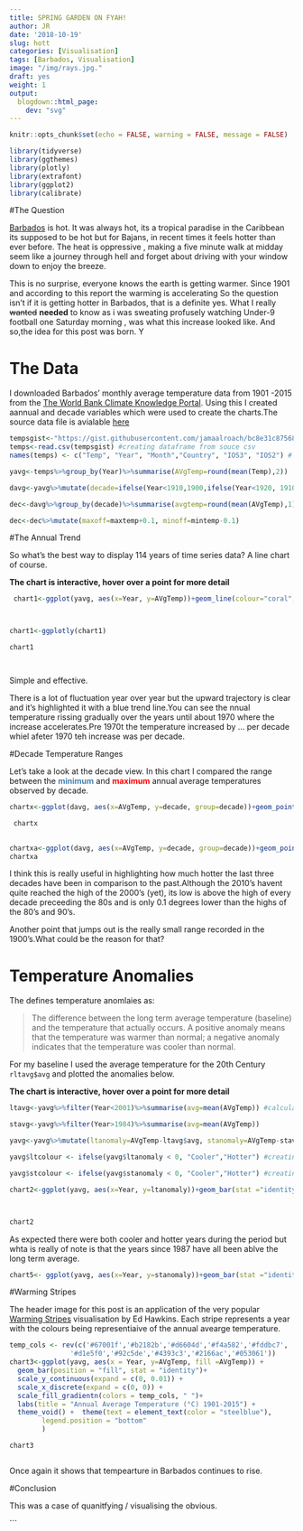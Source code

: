 ```yaml
---
title: SPRING GARDEN ON FYAH!
author: JR
date: '2018-10-19'
slug: hott
categories: [Visualisation]
tags: [Barbados, Visualisation]
image: "/img/rays.jpg."
draft: yes
weight: 1
output:
  blogdown::html_page:
    dev: "svg"
---
```


```r
knitr::opts_chunk$set(echo = FALSE, warning = FALSE, message = FALSE)
```


```r
library(tidyverse)
library(ggthemes)
library(plotly)
library(extrafont)
library(ggplot2)
library(calibrate)


```


#The Question

[Barbados](https://www.visitbarbados.org/) is hot. It was always hot, its a tropical paradise in the Caribbean its supposed to be hot but for Bajans, in recent times it feels  hotter than ever before.  The heat is oppressive , making a five minute walk at midday seem like a journey through hell and forget about driving with your window down to enjoy the breeze.

This is no surprise, everyone knows the earth is getting warmer. Since 1901 and according to this report the warming is accelerating
So the question isn't if it is getting hotter in Barbados, that is a definite yes. What I really ~~wanted~~ **needed** to know as i was sweating profusely watching Under-9 football one Saturday morning , was  what this increase looked like. And so,the idea for this post was born.
Y




# The Data

I downloaded Barbados' monthly average temperature data from 1901 -2015 from the [The World Bank Climate Knowledge Portal](http://sdwebx.worldbank.org/climateportal/index.cfm?page=country_historical_climate&ThisRegion=Latin%20America&ThisCcode=BRB). Using this I created  aannual and decade variables which were used to create the charts.The source data file is avialable [here](https://gist.githubusercontent.com/jamaalroach/bc8e31c8756813ad485ec100d921dd25/raw/19d08c5a991afa9ad338ba0183fb6720faa9b5be/temp.csv) 


```r
tempsgist<-"https://gist.githubusercontent.com/jamaalroach/bc8e31c8756813ad485ec100d921dd25/raw/19d08c5a991afa9ad338ba0183fb6720faa9b5be/temp.csv"
temps<-read.csv(tempsgist) #creating dataframe from souce csv
names(temps) <- c("Temp", "Year", "Month","Country", "IOS3", "IOS2") # renaming dataframe columns

yavg<-temps%>%group_by(Year)%>%summarise(AVgTemp=round(mean(Temp),2))  # dataframe with annual average temperatures

davg<-yavg%>%mutate(decade=ifelse(Year<1910,1900,ifelse(Year<1920, 1910,ifelse(Year<1930,1920,ifelse(Year<1940,1930, ifelse(Year<1950,1940, ifelse(Year<1960,1950,ifelse(Year<1970,1960,ifelse(Year<1980,1970,ifelse(Year<1990,1980,ifelse(Year<2000,1990,ifelse(Year<2010,2000,2010)))))))))))) #dataframe with grouping by decades

dec<-davg%>%group_by(decade)%>%summarise(avgtemp=round(mean(AVgTemp),1), maxtemp=round(max(AVgTemp),1), mintemp=round(min(AVgTemp),1)) #calculating maximum, average and and minimum temperature by decade

dec<-dec%>%mutate(maxoff=maxtemp+0.1, minoff=mintemp-0.1)

```


#The Annual Trend


So what's the best way to display 114 years of time series data? A line chart of course.

**The chart is interactive, hover over a point for more detail**

```r
 chart1<-ggplot(yavg, aes(x=Year, y=AVgTemp))+geom_line(colour="coral", size=0.6)+theme(panel.grid = element_line(colour = "white"))+theme(axis.title.x = element_blank(), axis.ticks = element_line(color = "white"), axis.text = element_text(colour="gray59"))+geom_smooth()+theme(panel.background=element_rect(fill= "white"), plot.background = element_rect(fill="white"))+labs(y="Annual Average Temperature (°C)")+theme(axis.title.y = element_text(color="coral", face="bold"))



chart1<-ggplotly(chart1)

chart1




```
Simple and effective.

There is a lot of fluctuation year over year but the upward trajectory is clear and it's highlighted it with a blue trend line.You can see the nnual temperature rissing gradually over the years until about 1970 where the increase accelerates.Pre 1970t the temperature increased by ... per decade whiel afeter 1970 teh increase was   per decade.




#Decade Temperature Ranges


Let's take a look at the decade view. In this chart I compared the range between the **<span style="color:steelblue">minimum</span>** and **<span style="color:red">maximum</span>** annual average temperatures observed by decade. 









```r
chartx<-ggplot(davg, aes(x=AVgTemp, y=decade, group=decade))+geom_point(aes(color=AVgTemp),pch=15, size=5)+scale_colour_gradient(low="steelblue",high="firebrick1")     +scale_y_continuous(trans = "reverse", labels=davg$decade, breaks = davg$decade)+theme(panel.background = element_rect(fill = "black"), panel.grid.minor = element_line(colour = "black", linetype = 3), panel.grid.major = element_line(colour = "black", linetype = 3))+theme(axis.text.x = element_blank(), axis.ticks = element_blank(),axis.title = element_blank(), legend.position = "top", legend.direction = "horizontal", legend.title = element_text(colour = "black"), legend.background = element_rect(fill = "black"), legend.text = element_text(colour = "white"))+ggtitle("Annual Average Temperature In Decades")+geom_hline(yintercept = c(1895,1905,1915,1925,1935,1945,1955,1965,1975,1985,1995,2005,2015), linetype=3, colour="gray60")+theme(plot.background = element_rect(fill="black"), axis.text.y = element_text(colour="white"),plot.title = element_text(colour = "white", hjust = 0.5))

 chartx
 
```



```r
chartxa<-ggplot(davg, aes(x=AVgTemp, y=decade, group=decade))+geom_point(aes(color=AVgTemp),pch=15, size=5)+scale_colour_gradient(low="steelblue",high="firebrick1")     +scale_y_continuous(trans = "reverse", labels=davg$decade, breaks = davg$decade)+theme(panel.background = element_rect(fill = "white"), panel.grid.minor = element_line(colour = "white", linetype = 3), panel.grid.major = element_line(colour = "white",linetype = 3))+theme (axis.text.x = element_blank(), axis.ticks = element_blank(),axis.title = element_blank(), legend.position = "top", legend.title = element_text(colour = "white"), legend.direction = "horizontal")+ggtitle("Annual Average Temperature In Decades" )+geom_hline(yintercept = c(1895,1905,1915,1925,1935,1945,1955,1965,1975,1985,1995,2005,2015), linetype=3, colour="black")+theme(plot.title = element_text( hjust = 0.5))
chartxa

```

I think this is really useful in highlighting how much hotter the last three decades have been in comparison to the past.Although the 2010's havent quite reached the high of the 2000's (yet), its low is above the high of every decade preceeding the 80s and is only 0.1 degrees lower than the highs of the 80's and 90's.  

Another point that jumps out is the really small range recorded in the 1900's.What could be the reason for that?

# Temperature Anomalies

The defines temperature anomlaies as:

>The difference between the long term average temperature (baseline) and the temperature that actually occurs. A positive anomaly means that the temperature was warmer than normal; a negative anomaly indicates that the temperature was cooler than normal.

For my baseline I used the average temperature for the 20th Century `rltavg$avg` and plotted the anomalies below.

**The chart is interactive, hover over a point for more detail**

```r
ltavg<-yavg%>%filter(Year<2001)%>%summarise(avg=mean(AVgTemp)) #calculating 100 YEAR long term average using years 1901-2000

stavg<-yavg%>%filter(Year>1984)%>%summarise(avg=mean(AVgTemp))

yavg<-yavg%>%mutate(ltanomaly=AVgTemp-ltavg$avg, stanomaly=AVgTemp-stavg$avg) 

yavg$ltcolour <- ifelse(yavg$ltanomaly < 0, "Cooler","Hotter") #creating variable used to assign colour for plotting in long term average chart

yavg$stcolour <- ifelse(yavg$stanomaly < 0, "Cooler","Hotter") #creating variable used to assign colour for plotting in short term average chart

chart2<-ggplot(yavg, aes(x=Year, y=ltanomaly))+geom_bar(stat ="identity",aes(fill=ltcolour))+scale_fill_manual(values=c(Hotter="firebrick1",Cooler="steelblue"))+theme(legend.title=element_blank(), legend.position="none")+theme(panel.grid.major = element_blank(), panel.grid.minor = element_blank())+theme(panel.background=element_rect(fill= "white"), plot.background = element_rect(fill="white"))+theme(axis.title.x = element_blank(), axis.ticks = element_line(color = "white"), axis.text = element_text(colour = "gray59"))+labs(y="Temperature Anomaly(°C)")+theme(axis.title.y = element_text(color = "firebrick1", face = "bold"))



chart2

```

 As expected there were both cooler and hotter years during the period but whta is really of note is that the years since 1987 have all been ablve the long term average.

```r


chart5<- ggplot(yavg, aes(x=Year, y=stanomaly))+geom_bar(stat ="identity",aes(fill=stcolour))+scale_fill_manual(values=c(Hotter="firebrick1",Cooler="steelblue"))+labs(y="Temperature Anomaly (°C)")+theme_fivethirtyeight()+  theme(legend.title=element_blank(), legend.position="none")+theme(panel.grid.major = element_blank(), panel.grid.minor = element_blank())+theme(plot.title = element_text(color = "gray", face="bold"))


```












#Warming Stripes 


The header image for this post is an application of the very popular [Warming Stripes](http://www.climate-lab-book.ac.uk/2018/warming-stripes/) visualisation by Ed Hawkins.
Each stripe represents a year with the colours being representiaive of the annual avearge temperature. 


```r
temp_cols <- rev(c('#67001f','#b2182b','#d6604d','#f4a582','#fddbc7',
               '#d1e5f0','#92c5de','#4393c3','#2166ac','#053061'))
chart3<-ggplot(yavg, aes(x = Year, y=AVgTemp, fill =AVgTemp)) +
  geom_bar(position = "fill", stat = "identity")+
  scale_y_continuous(expand = c(0, 0.01)) +
  scale_x_discrete(expand = c(0, 0)) +
  scale_fill_gradientn(colors = temp_cols, " ")+
  labs(title = "Annual Average Temperature (°C) 1901-2015") +
  theme_void() +  theme(text = element_text(color = "steelblue"),
        legend.position = "bottom"
        )

chart3



```
Once again it shows that tempearture in Barbados continues to rise.


#Conclusion

This was a case of quanitfying / visualising the obvious.

```


